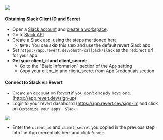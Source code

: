 <img src="https://res.cloudinary.com/dfcnic8wq/image/upload/v1705659064/Revert/Docs/jxbb9n9nsdtcbu73kem4.png" />

#### Obtaining Slack Client ID and Secret

-   Open a [Slack account](https://slack.com/signin#/signin) and [create a workspace](https://slack.com/intl/en-in/help/articles/206845317-Create-a-Slack-workspace).
-   Go to [Slack API](https://api.slack.com/apps)
-   Create a Slack app, using the steps mentioned [here](https://api.slack.com/start/quickstart#installing)
    -   `NOTE:` You can skip this step and use the default revert Slack app
-   Set `https://app.revert.dev/oauth-callback/slack` as the `redirect` url for your app
-   **Get your client_id and client_secret**:
    -   Go to the "Basic Information" section of the App setting
    -   Copy your client_id and client_secret from App Credentials section

#### Connect to Slack via Revert

-   Create an account on Revert if you don't already have one. (https://app.revert.dev/sign-up)
-   Login to your revert dashboard (https://app.revert.dev/sign-in) and click on `Customize your apps` - `Slack`

<img src="https://res.cloudinary.com/dfcnic8wq/image/upload/v1705652583/Revert/Docs/nwlrrom2sw5xj7dsgznv.png" />

-   Enter the `client_id` and `client_secret` you copied in the previous step into the App credentials here and click `Submit`.

